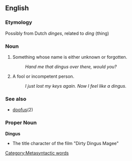 ==English==

===Etymology===
Possibly from Dutch ''dinges'', related to ''ding'' (thing)

===Noun===
# Something whose name is either unknown or forgotten. [[Category:Metasyntactic words]]
#: ''Hand me that dingus over there, would you?''
# A fool or incompetent person.
#: ''I just lost my keys again.  Now I feel like a dingus.''

===See also===
*[[doofus]](2)

===Proper Noun===
'''Dingus'''

* The title character of the film "Dirty Dingus Magee"